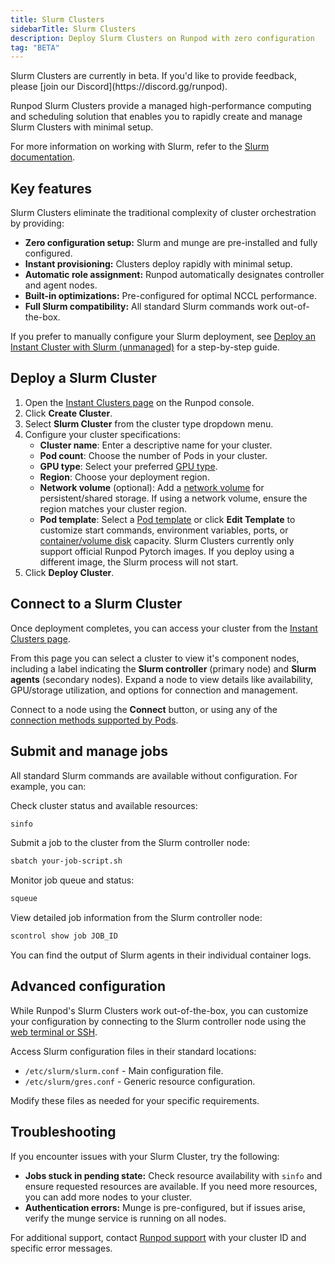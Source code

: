 ```yaml
---
title: Slurm Clusters
sidebarTitle: Slurm Clusters
description: Deploy Slurm Clusters on Runpod with zero configuration
tag: "BETA"
---
```


<Note>
Slurm Clusters are currently in beta. If you'd like to provide feedback, please [join our Discord](https://discord.gg/runpod).
</Note>

Runpod Slurm Clusters provide a managed high-performance computing and scheduling solution that enables you to rapidly create and manage Slurm Clusters with minimal setup.

For more information on working with Slurm, refer to the [Slurm documentation](https://slurm.schedmd.com/documentation.html).

## Key features

Slurm Clusters eliminate the traditional complexity of cluster orchestration by providing:

- **Zero configuration setup:** Slurm and munge are pre-installed and fully configured.
- **Instant provisioning:** Clusters deploy rapidly with minimal setup.
- **Automatic role assignment:** Runpod automatically designates controller and agent nodes.
- **Built-in optimizations:** Pre-configured for optimal NCCL performance.
- **Full Slurm compatibility:** All standard Slurm commands work out-of-the-box.

<Tip>

If you prefer to manually configure your Slurm deployment, see [Deploy an Instant Cluster with Slurm (unmanaged)](/instant-clusters/slurm) for a step-by-step guide.

</Tip>

## Deploy a Slurm Cluster

1. Open the [Instant Clusters page](https://console.runpod.io/cluster) on the Runpod console.
2. Click **Create Cluster**.
3. Select **Slurm Cluster** from the cluster type dropdown menu.
4. Configure your cluster specifications:
   - **Cluster name**: Enter a descriptive name for your cluster.
   - **Pod count**: Choose the number of Pods in your cluster.
   - **GPU type**: Select your preferred [GPU type](/references/gpu-types).
   - **Region**: Choose your deployment region.
   - **Network volume** (optional): Add a [network volume](/pods/storage/create-network-volumes) for persistent/shared storage. If using a network volume, ensure the region matches your cluster region.
   - **Pod template**: Select a [Pod template](/pods/templates/overview) or click **Edit Template** to customize start commands, environment variables, ports, or [container/volume disk](/pods/storage/types) capacity. 
      <Warning>
      Slurm Clusters currently only support official Runpod Pytorch images. If you deploy using a different image, the Slurm process will not start.
      </Warning>
5. Click **Deploy Cluster**.

## Connect to a Slurm Cluster

Once deployment completes, you can access your cluster from the [Instant Clusters page](https://console.runpod.io/cluster).

From this page you can select a cluster to view it's component nodes, including a label indicating the **Slurm controller** (primary node) and **Slurm agents** (secondary nodes). Expand a node to view details like availability, GPU/storage utilization, and options for connection and management.

Connect to a node using the **Connect** button, or using any of the [connection methods supported by Pods](/pods/connect-to-a-pod).

## Submit and manage jobs

All standard Slurm commands are available without configuration. For example, you can:

Check cluster status and available resources:

```bash
sinfo
```

Submit a job to the cluster from the Slurm controller node:

```bash
sbatch your-job-script.sh
```

Monitor job queue and status:

```bash
squeue
```

View detailed job information from the Slurm controller node:

```bash
scontrol show job JOB_ID
```

You can find the output of Slurm agents in their individual container logs.

## Advanced configuration

While Runpod's Slurm Clusters work out-of-the-box, you can customize your configuration by connecting to the Slurm controller node using the [web terminal or SSH](/pods/connect-to-a-pod).

Access Slurm configuration files in their standard locations:
- `/etc/slurm/slurm.conf` - Main configuration file.
- `/etc/slurm/gres.conf` - Generic resource configuration.

Modify these files as needed for your specific requirements.

## Troubleshooting

If you encounter issues with your Slurm Cluster, try the following:

- **Jobs stuck in pending state:** Check resource availability with `sinfo` and ensure requested resources are available. If you need more resources, you can add more nodes to your cluster.
- **Authentication errors:** Munge is pre-configured, but if issues arise, verify the munge service is running on all nodes.

For additional support, contact [Runpod support](https://contact.runpod.io/) with your cluster ID and specific error messages.